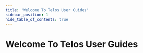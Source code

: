 ---
title: 'Welcome To Telos User Guides'
sidebar_position: 1
hide_table_of_contents: true
---

# Welcome To Telos User Guides

